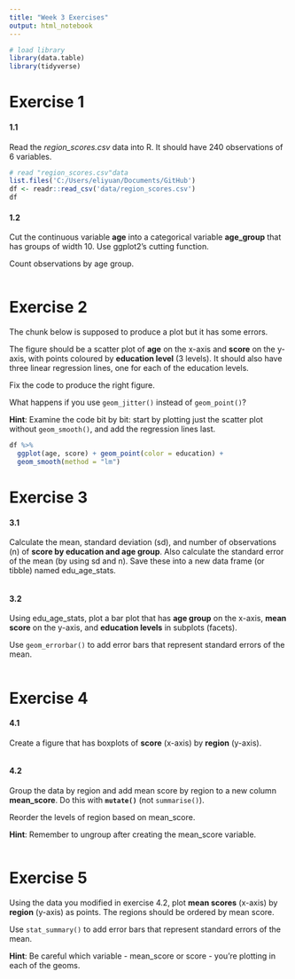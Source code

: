 ```yaml
---
title: "Week 3 Exercises"
output: html_notebook
---
```



```r
# load library
library(data.table)
library(tidyverse)

```

# Exercise 1

#### 1.1

Read the *region_scores.csv* data into R. It should have 240 observations of 6 variables.  

```r
# read "region_scores.csv"data
list.files('C:/Users/eliyuan/Documents/GitHub')
df <- readr::read_csv('data/region_scores.csv')
df
```


#### 1.2

Cut the continuous variable **age** into a categorical variable **age_group** that has groups of width 10. Use ggplot2's cutting function.  

Count observations by age group.

```r

```


# Exercise 2

The chunk below is supposed to produce a plot but it has some errors.  

The figure should be a scatter plot of **age** on the x-axis and **score** on the y-axis, with points coloured by **education level** (3 levels). It should also have three linear regression lines, one for each of the education levels.  

Fix the code to produce the right figure.  

What happens if you use `geom_jitter()` instead of `geom_point()`?  

**Hint**: Examine the code bit by bit: start by plotting just the scatter plot without `geom_smooth()`, and add the regression lines last.  

```r
df %>% 
  ggplot(age, score) + geom_point(color = education) + 
  geom_smooth(method = "lm")

```


# Exercise 3

#### 3.1

Calculate the mean, standard deviation (sd), and number of observations (n) of **score by education and age group**. Also calculate the standard error of the mean (by using sd and n). Save these into a new data frame (or tibble) named edu_age_stats.  

```r

```

#### 3.2

Using edu_age_stats, plot a bar plot that has **age group** on the x-axis, **mean score** on the y-axis, and **education levels** in subplots (facets).  

Use `geom_errorbar()` to add error bars that represent standard errors of the mean.  

```r

```


# Exercise 4

#### 4.1

Create a figure that has boxplots of **score** (x-axis) by **region** (y-axis).  

```r

```

#### 4.2

Group the data by region and add mean score by region to a new column **mean_score**. Do this with **`mutate()`** (not `summarise()`). 

Reorder the levels of region based on mean_score.  

**Hint**: Remember to ungroup after creating the mean_score variable.  

```r

```


# Exercise 5

Using the data you modified in exercise 4.2, plot **mean scores** (x-axis) by **region** (y-axis) as points. The regions should be ordered by mean score.  

Use `stat_summary()` to add error bars that represent standard errors of the mean.  

**Hint**: Be careful which variable - mean_score or score - you're plotting in each of the geoms.  

```r

```


